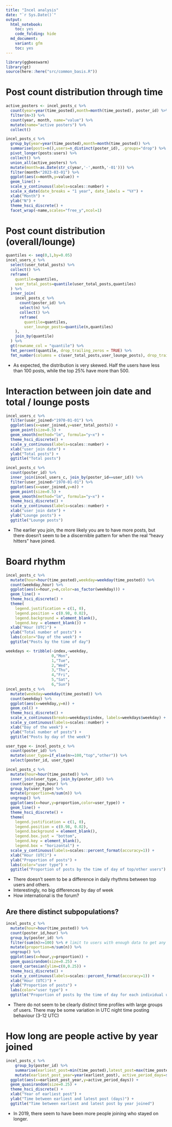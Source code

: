 ```yaml
---
title: "Incel analysis"
date: "`r Sys.Date()`"
output: 
  html_notebook:
    toc: yes
    code_folding: hide
  md_document:
    variant: gfm 
    toc: yes
---
```


```r
library(ggbeeswarm)
library(gt)
source(here::here("src/common_basis.R"))
```

# Post count distribution through time

```r
active_posters <- incel_posts_c %>%
  count(year=year(time_posted),month=month(time_posted), poster_id) %>%
  filter(n>3) %>%
  count(year, month, name="value") %>%
  mutate(name="active posters") %>%
  collect()
```

```r
incel_posts_c %>%
  group_by(year=year(time_posted),month=month(time_posted)) %>%
  summarise(posts=n(),users=n_distinct(poster_id), .groups="drop") %>%
  pivot_longer(posts:users) %>%
  collect() %>%
  union_all(active_posters) %>%
  mutate(month=as.Date(str_c(year,'-',month,'-01'))) %>%
  filter(month<"2023-03-01") %>%
  ggplot(aes(x=month,y=value)) +
  geom_line() +
  scale_y_continuous(labels=scales::number) + 
  scale_x_date(date_breaks = "1 year", date_labels = "%Y") +
  xlab("Month") +
  ylab("N") +
  theme_hsci_discrete() +
  facet_wrap(~name,scales="free_y",ncol=1)
```

# Post count distribution (overall/lounge)

```r
quantiles <- seq(0,1,by=0.05)
incel_users_c %>%
  select(user_total_posts) %>%
  collect() %>%
  reframe(
    quantile=quantiles,
    user_total_posts=quantile(user_total_posts,quantiles)
  ) %>%
  inner_join(
    incel_posts_c %>%
      count(poster_id) %>%
      select(n) %>%
      collect() %>%
      reframe(
        quantile=quantiles,
        user_lounge_posts=quantile(n,quantiles)
    ),
    join_by(quantile)
  ) %>%
  gt(rowname_col = "quantile") %>%
  fmt_percent(quantile, drop_trailing_zeros = TRUE) %>%
  fmt_number(columns = c(user_total_posts,user_lounge_posts), drop_trailing_zeros = TRUE)
```

 * As expected, the distribution is very skewed. Half the users have less than 100 posts, while the top 25% have more than 500. 

# Interaction between join date and total / lounge posts

```r
incel_users_c %>%
  filter(user_joined>"1970-01-01") %>%
  ggplot(aes(x=user_joined,y=user_total_posts)) +
  geom_point(size=0.5) +
  geom_smooth(method="lm", formula="y~x") +
  theme_hsci_discrete() +
  scale_y_continuous(labels=scales::number) +
  xlab("user join date") +
  ylab("Total posts") +
  ggtitle("Total posts")
```

```r
incel_posts_c %>%
  count(poster_id) %>%
  inner_join(incel_users_c, join_by(poster_id==user_id)) %>%
  filter(user_joined>"1970-01-01") %>%
  ggplot(aes(x=user_joined,y=n)) +
  geom_point(size=0.5) +
  geom_smooth(method="lm", formula="y~x") +
  theme_hsci_discrete() +
  scale_y_continuous(labels=scales::number) +
  xlab("user join date") +
  ylab("Lounge posts") +
  ggtitle("Lounge posts")
```

 * The earlier you join, the more likely you are to have more posts, but there doesn't seem to be a discernible pattern for when the real "heavy hitters" have joined.

# Board rhythm

```r
incel_posts_c %>% 
  mutate(hour=hour(time_posted),weekday=weekday(time_posted)) %>%
  count(weekday,hour) %>%
  ggplot(aes(x=hour,y=n,color=as_factor(weekday))) +
  geom_line() +
  theme_hsci_discrete() +
  theme(
    legend.justification = c(1, 0), 
    legend.position = c(0.98, 0.02), 
    legend.background = element_blank(), 
    legend.key = element_blank()) +
  xlab("Hour (UTC)") +
  ylab("Total number of posts") +
  labs(color="Day of the week") +
  ggtitle("Posts by the time of day")
```

```r
weekdays <- tribble(~index,~weekday,
                    0,"Mon",
                    1,"Tue",
                    2,"Wed",
                    3,"Thu",
                    4,"Fri",
                    5,"Sat",
                    6,"Sun")
incel_posts_c %>% 
  mutate(weekday=weekday(time_posted)) %>%
  count(weekday) %>%
  ggplot(aes(x=weekday,y=n)) +
  geom_col() +
  theme_hsci_discrete() +
  scale_x_continuous(breaks=weekdays$index, labels=weekdays$weekday) +
  scale_y_continuous(labels=scales::number) +
  xlab("Day of the week") +
  ylab("Total number of posts") +
  ggtitle("Posts by day of the week")
```


```r
user_type <- incel_posts_c %>%
  count(poster_id) %>%
  mutate(user_type=if_else(n>=100,"top","other")) %>%
  select(poster_id, user_type)

incel_posts_c %>% 
  mutate(hour=hour(time_posted)) %>%
  inner_join(user_type, join_by(poster_id)) %>%
  count(user_type,hour) %>%
  group_by(user_type) %>%
  mutate(proportion=n/sum(n)) %>%
  ungroup() %>%
  ggplot(aes(x=hour,y=proportion,color=user_type)) +
  geom_line() +
  theme_hsci_discrete() +
  theme(
    legend.justification = c(1, 0), 
    legend.position = c(0.98, 0.02), 
    legend.background = element_blank(), 
    legend.box.just = "bottom", 
    legend.key = element_blank(), 
    legend.box = "horizontal") +
  scale_y_continuous(labels=scales::percent_format(accuracy=1)) +
  xlab("Hour (UTC)") +
  ylab("Proportion of posts") +
  labs(color="user type") +
  ggtitle("Proportion of posts by the time of day of top/other users")
```

 * There doesn't seem to be a difference in daily rhythms between top users and others. 
 * Interestingly, no big differences by day of week
 * How international is the forum? 
 
## Are there distinct subpopulations?
 
```r
incel_posts_c %>% 
  mutate(hour=hour(time_posted)) %>%
  count(poster_id,hour) %>%
  group_by(poster_id) %>%
  filter(sum(n)>=100) %>% # limit to users with enough data to get any pattern
  mutate(proportion=n/sum(n)) %>%
  ungroup() %>%
  ggplot(aes(x=hour,y=proportion)) +
  geom_quasirandom(size=0.25) +
  coord_cartesian(ylim=c(0,0.25)) +
  theme_hsci_discrete() +
  scale_y_continuous(labels=scales::percent_format(accuracy=1)) +
  xlab("Hour (UTC)") +
  ylab("Proportion of posts") +
  labs(color="user type") +
  ggtitle("Proportion of posts by the time of day for each individual user")
```
 
  * There do not seem to be clearly distinct time profiles with large groups of users. There may be some variation in UTC night time posting behaviour (3-12 UTC)
  
# How long are people active by year joined

```r
incel_posts_c %>%
    group_by(poster_id) %>%
    summarise(earliest_post=min(time_posted),latest_post=max(time_posted), .groups="drop") %>%
    mutate(earliest_post_year=year(earliest_post), active_period_days=sql("timestampdiff(day,earliest_post,latest_post)")) %>%
  ggplot(aes(x=earliest_post_year,y=active_period_days)) + 
  geom_quasirandom(size=0.25) +
  theme_hsci_discrete() +
  xlab("Year of earliest post") +
  ylab("Time between earliest and latest post (days)") +
  ggtitle("Time between earliest and latest post by year joined")
```

 * In 2019, there seem to have been more people joining who stayed on longer.
